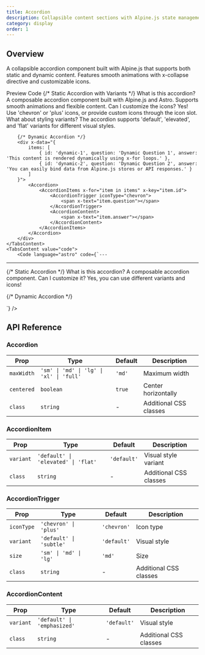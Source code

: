 ```yaml
---
title: Accordion
description: Collapsible content sections with Alpine.js state management
category: display
order: 1
---
```



## Overview

A collapsible accordion component built with Alpine.js that supports both static and dynamic content. Features smooth animations with x-collapse directive and customizable icons.

<Tabs defaultValue="preview" class="h-auto">
    <TabsList variant="pills" slot="list">
        <TabsTrigger value="preview" variant="pills">Preview</TabsTrigger>
        <TabsTrigger value="code" variant="pills">Code</TabsTrigger>
    </TabsList>
    <TabsContent value="preview" preview class="space-y-6">
        {/* Static Accordion with Variants */}
        <Accordion>
            <AccordionItem>
                <AccordionTrigger iconType="chevron">
                    What is this accordion?
                </AccordionTrigger>
                <AccordionContent>
                    A composable accordion component built with Alpine.js and Astro. Supports smooth animations and flexible content.
                </AccordionContent>
            </AccordionItem>
            <AccordionItem variant="elevated">
                <AccordionTrigger iconType="plus">
                    Can I customize the icons?
                </AccordionTrigger>
                <AccordionContent variant="emphasized">
                    Yes! Use 'chevron' or 'plus' icons, or provide custom icons through the icon slot.
                </AccordionContent>
            </AccordionItem>
            <AccordionItem variant="flat">
                <AccordionTrigger iconType="chevron" variant="subtle" size="sm">
                    What about styling variants?
                </AccordionTrigger>
                <AccordionContent>
                    The accordion supports 'default', 'elevated', and 'flat' variants for different visual styles.
                </AccordionContent>
            </AccordionItem>
        </Accordion>
        
        {/* Dynamic Accordion */}
        <div x-data="{
            items: [
                { id: 'dynamic-1', question: 'Dynamic Question 1', answer: 'This content is rendered dynamically using x-for loops.' },
                { id: 'dynamic-2', question: 'Dynamic Question 2', answer: 'You can easily bind data from Alpine.js stores or API responses.' }
            ]
        }">
            <Accordion>
                <AccordionItems x-for="item in items" x-key="item.id">
                    <AccordionTrigger iconType="chevron">
                        <span x-text="item.question"></span>
                    </AccordionTrigger>
                    <AccordionContent>
                        <span x-text="item.answer"></span>
                    </AccordionContent>
                </AccordionItems>
            </Accordion>
        </div>
    </TabsContent>
    <TabsContent value="code">
        <Code language="astro" code={`---
---

{/* Static Accordion */}
<Accordion>
    <AccordionItem>
        <AccordionTrigger iconType="chevron">
            What is this accordion?
        </AccordionTrigger>
        <AccordionContent>
            A composable accordion component.
        </AccordionContent>
    </AccordionItem>
    <AccordionItem variant="elevated">
        <AccordionTrigger iconType="plus">
            Can I customize it?
        </AccordionTrigger>
        <AccordionContent variant="emphasized">
            Yes, you can use different variants and icons!
        </AccordionContent>
    </AccordionItem>
</Accordion>

{/* Dynamic Accordion */}
<div x-data="{ items: [
    { id: 'q1', question: 'Question 1', answer: 'Answer 1' },
    { id: 'q2', question: 'Question 2', answer: 'Answer 2' }
]}">
    <Accordion>
        <AccordionItems x-for="item in items" x-key="item.id">
            <AccordionTrigger iconType="chevron">
                <span x-text="item.question"></span>
            </AccordionTrigger>
            <AccordionContent>
                <span x-text="item.answer"></span>
            </AccordionContent>
        </AccordionItems>
    </Accordion>
</div>`} />
    </TabsContent>
</Tabs>

## API Reference

### Accordion

| Prop | Type | Default | Description |
|------|------|---------|-------------|
| `maxWidth` | `'sm' \| 'md' \| 'lg' \| 'xl' \| 'full'` | `'md'` | Maximum width |
| `centered` | `boolean` | `true` | Center horizontally |
| `class` | `string` | - | Additional CSS classes |

### AccordionItem

| Prop | Type | Default | Description |
|------|------|---------|-------------|
| `variant` | `'default' \| 'elevated' \| 'flat'` | `'default'` | Visual style variant |
| `class` | `string` | - | Additional CSS classes |

### AccordionTrigger

| Prop | Type | Default | Description |
|------|------|---------|-------------|
| `iconType` | `'chevron' \| 'plus'` | `'chevron'` | Icon type |
| `variant` | `'default' \| 'subtle'` | `'default'` | Visual style |
| `size` | `'sm' \| 'md' \| 'lg'` | `'md'` | Size |
| `class` | `string` | - | Additional CSS classes |

### AccordionContent

| Prop | Type | Default | Description |
|------|------|---------|-------------|
| `variant` | `'default' \| 'emphasized'` | `'default'` | Visual style |
| `class` | `string` | - | Additional CSS classes |
